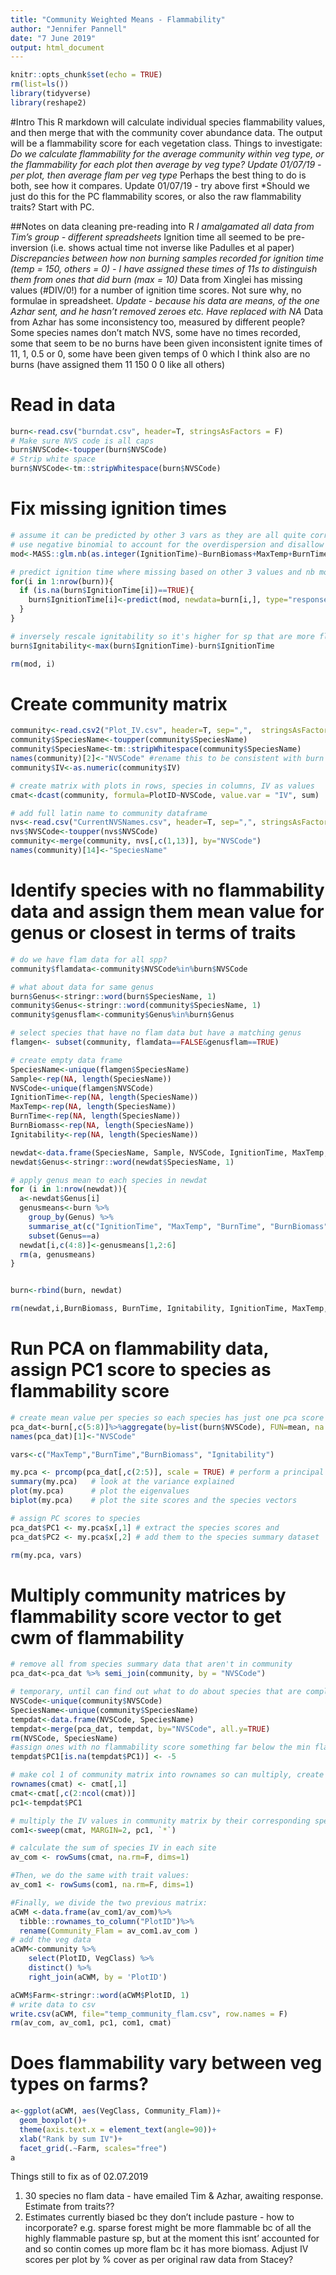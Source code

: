 ```yaml
---
title: "Community Weighted Means - Flammability"
author: "Jennifer Pannell"
date: "7 June 2019"
output: html_document
---
```


```r
knitr::opts_chunk$set(echo = TRUE)
rm(list=ls())
library(tidyverse)
library(reshape2)
```
#Intro
This R markdown will calculate individual species flammability values, and then merge that with the community cover abundance data.
The output will be a flammability score for each vegetation class.
Things to investigate:
*Do we calculate flammability for the average community within veg type, or the flammability for each plot then average by veg type? Update 01/07/19 - per plot, then average flam per veg type 
*Perhaps the best thing to do is both, see how it compares. Update 01/07/19 - try above first
*Should we just do this for the PC flammability scores, or also the raw flammability traits? Start with PC.

##Notes on data cleaning pre-reading into R
*I amalgamated all data from Tim's group - different spreadsheets
*Ignition time all seemed to be pre-inversion (i.e. shows actual time not inverse like Padulles et al paper)
*Discrepancies between how non burning samples recorded for ignition time (temp = 150, others = 0) - I have assigned these times of 11s to distinguish them from ones that did burn (max = 10)
*Data from Xinglei has missing values (#DIV/0!) for a number of ignition time scores. Not sure why, no formulae in spreadsheet.
*Update - because his data are means, of the one Azhar sent, and he hasn't removed zeroes etc. Have replaced with NA
*Data from Azhar has some inconsistency too, measured by different people? Some species names don't match NVS, some have no times recorded, some that seem to be no burns have been given inconsistent ignite times of 11, 1, 0.5 or 0, some have been given temps of 0 which I think also are no burns (have assigned them 11 150 0 0 like all others)

# Read in data
```r
burn<-read.csv("burndat.csv", header=T, stringsAsFactors = F)
# Make sure NVS code is all caps
burn$NVSCode<-toupper(burn$NVSCode)
# Strip white space
burn$NVSCode<-tm::stripWhitespace(burn$NVSCode)
```

# Fix missing ignition times
```r
# assume it can be predicted by other 3 vars as they are all quite correlated
# use negative binomial to account for the overdispersion and disallow negative values
mod<-MASS::glm.nb(as.integer(IgnitionTime)~BurnBiomass+MaxTemp+BurnTime, data=burn)

# predict ignition time where missing based on other 3 values and nb model
for(i in 1:nrow(burn)){
  if (is.na(burn$IgnitionTime[i])==TRUE){
    burn$IgnitionTime[i]<-predict(mod, newdata=burn[i,], type="response")
  }
}

# inversely rescale ignitability so it's higher for sp that are more flammable
burn$Ignitability<-max(burn$IgnitionTime)-burn$IgnitionTime

rm(mod, i)

```

# Create community matrix
```r
community<-read.csv2("Plot_IV.csv", header=T, sep=",",  stringsAsFactors = F)
community$SpeciesName<-toupper(community$SpeciesName)
community$SpeciesName<-tm::stripWhitespace(community$SpeciesName)
names(community)[2]<-"NVSCode" #rename this to be consistent with burn
community$IV<-as.numeric(community$IV)

# create matrix with plots in rows, species in columns, IV as values
cmat<-dcast(community, formula=PlotID~NVSCode, value.var = "IV", sum)

# add full latin name to community dataframe
nvs<-read.csv("CurrentNVSNames.csv", header=T, sep=",", stringsAsFactors = F)
nvs$NVSCode<-toupper(nvs$NVSCode)
community<-merge(community, nvs[,c(1,13)], by="NVSCode")
names(community)[14]<-"SpeciesName"
```

# Identify species with no flammability data and assign them mean value for genus or closest in terms of traits
```r
# do we have flam data for all spp?
community$flamdata<-community$NVSCode%in%burn$NVSCode

# what about data for same genus
burn$Genus<-stringr::word(burn$SpeciesName, 1)
community$Genus<-stringr::word(community$SpeciesName, 1)
community$genusflam<-community$Genus%in%burn$Genus

# select species that have no flam data but have a matching genus
flamgen<- subset(community, flamdata==FALSE&genusflam==TRUE)

# create empty data frame
SpeciesName<-unique(flamgen$SpeciesName)
Sample<-rep(NA, length(SpeciesName))
NVSCode<-unique(flamgen$NVSCode)
IgnitionTime<-rep(NA, length(SpeciesName))
MaxTemp<-rep(NA, length(SpeciesName))
BurnTime<-rep(NA, length(SpeciesName))
BurnBiomass<-rep(NA, length(SpeciesName))
Ignitability<-rep(NA, length(SpeciesName))

newdat<-data.frame(SpeciesName, Sample, NVSCode, IgnitionTime, MaxTemp, BurnTime, BurnBiomass, Ignitability)
newdat$Genus<-stringr::word(newdat$SpeciesName, 1)

# apply genus mean to each species in newdat
for (i in 1:nrow(newdat)){
  a<-newdat$Genus[i]
  genusmeans<-burn %>%
    group_by(Genus) %>%
    summarise_at(c("IgnitionTime", "MaxTemp", "BurnTime", "BurnBiomass", "Ignitability"), mean, na.rm=TRUE)%>%
    subset(Genus==a)
  newdat[i,c(4:8)]<-genusmeans[1,2:6]
  rm(a, genusmeans)
}


burn<-rbind(burn, newdat)

rm(newdat,i,BurnBiomass, BurnTime, Ignitability, IgnitionTime, MaxTemp, NVSCode, Sample, SpeciesName, flamgen)

```

# Run PCA on flammability data, assign PC1 score to species as flammability score
```r
# create mean value per species so each species has just one pca score
pca_dat<-burn[,c(5:8)]%>%aggregate(by=list(burn$NVSCode), FUN=mean, na.rm=T)
names(pca_dat)[1]<-"NVSCode"

vars<-c("MaxTemp","BurnTime","BurnBiomass", "Ignitability")

my.pca <- prcomp(pca_dat[,c(2:5)], scale = TRUE) # perform a principal components analysis
summary(my.pca)   # look at the variance explained
plot(my.pca)      # plot the eigenvalues
biplot(my.pca)    # plot the site scores and the species vectors

# assign PC scores to species
pca_dat$PC1 <- my.pca$x[,1] # extract the species scores and
pca_dat$PC2 <- my.pca$x[,2] # add them to the species summary dataset

rm(my.pca, vars)

```

# Multiply community matrices by flammability score vector to get cwm of flammability
```r
# remove all from species summary data that aren't in community
pca_dat<-pca_dat %>% semi_join(community, by = "NVSCode")

# temporary, until can find out what to do about species that are completely missing i.e.  no genus
NVSCode<-unique(community$NVSCode)
SpeciesName<-unique(community$SpeciesName)
tempdat<-data.frame(NVSCode, SpeciesName)
tempdat<-merge(pca_dat, tempdat, by="NVSCode", all.y=TRUE)
rm(NVSCode, SpeciesName)
#assign ones with no flammability score something far below the min flam score so easily ID - minus 5
tempdat$PC1[is.na(tempdat$PC1)] <- -5

# make col 1 of community matrix into rownames so can multiply, create vector of flam traits (pc1)
rownames(cmat) <- cmat[,1]
cmat<-cmat[,c(2:ncol(cmat))]
pc1<-tempdat$PC1

# multiply the IV values in community matrix by their corresponding species pc1 score
com1<-sweep(cmat, MARGIN=2, pc1, `*`)

# calculate the sum of species IV in each site
av_com <- rowSums(cmat, na.rm=F, dims=1)

#Then, we do the same with trait values:
av_com1 <- rowSums(com1, na.rm=F, dims=1)

#Finally, we divide the two previous matrix:
aCWM <-data.frame(av_com1/av_com)%>%
  tibble::rownames_to_column("PlotID")%>%
  rename(Community_Flam = av_com1.av_com )
# add the veg data
aCWM<-community %>%
    select(PlotID, VegClass) %>%
    distinct() %>%
    right_join(aCWM, by = 'PlotID')

aCWM$Farm<-stringr::word(aCWM$PlotID, 1)
# write data to csv
write.csv(aCWM, file="temp_community_flam.csv", row.names = F)
rm(av_com, av_com1, pc1, com1, cmat)
```

# Does flammability vary between veg types on farms?
```r
a<-ggplot(aCWM, aes(VegClass, Community_Flam))+
  geom_boxplot()+
  theme(axis.text.x = element_text(angle=90))+
  xlab("Rank by sum IV")+
  facet_grid(.~Farm, scales="free")
a

```

Things still to fix as of 02.07.2019

1. 30 species no flam data - have emailed Tim & Azhar, awaiting response. Estimate from traits??
2. Estimates currently biased bc they don't include pasture - how to incorporate? e.g. sparse forest might be more flammable bc of all the highly flammable pasture sp, but at the moment this isnt' accounted for and so contin comes up more flam bc it has more biomass. Adjust IV scores per plot by % cover as per original raw data from Stacey?


